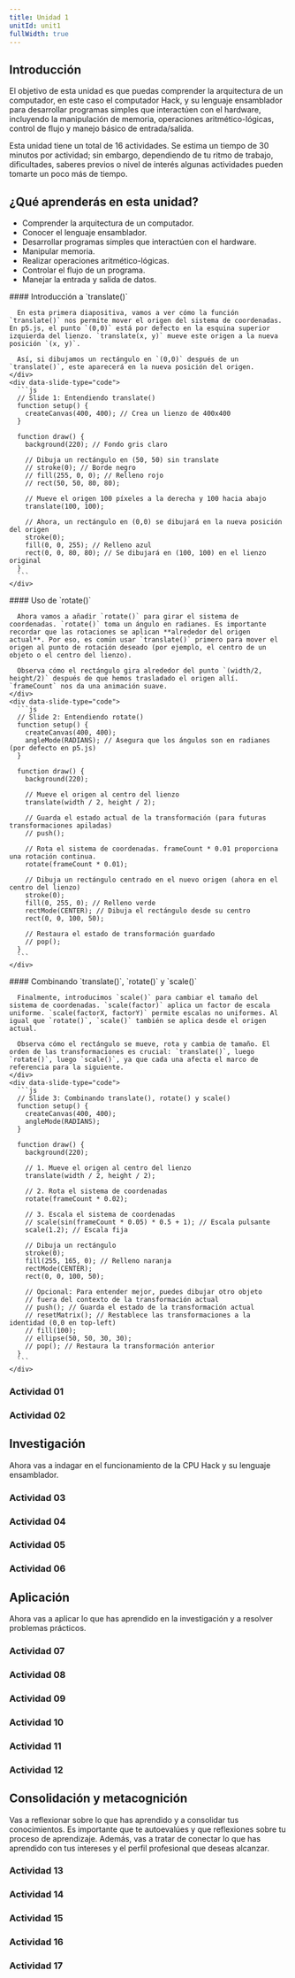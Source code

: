 ```yaml
---
title: Unidad 1
unitId: unit1
fullWidth: true
---
```






## Introducción

El objetivo de esta unidad es que puedas comprender la arquitectura de un computador, en este caso el computador Hack, 
y su lenguaje ensamblador para desarrollar programas simples que interactúen con el hardware, incluyendo la 
manipulación de memoria, operaciones aritmético-lógicas, control de flujo y manejo básico de entrada/salida.

Esta unidad tiene un total de 16 actividades. Se estima un tiempo de 30 minutos por actividad; 
sin embargo, dependiendo de tu ritmo de trabajo, dificultades, saberes previos o nivel de interés 
algunas actividades pueden tomarte un poco más de tiempo.


## ¿Qué aprenderás en esta unidad?

- Comprender la arquitectura de un computador.
- Conocer el lenguaje ensamblador.
- Desarrollar programas simples que interactúen con el hardware.
- Manipular memoria.
- Realizar operaciones aritmético-lógicas.
- Controlar el flujo de un programa.
- Manejar la entrada y salida de datos.



<TutorialViewer>
  <div data-slide-index="0">
    <div data-slide-type="text">
      #### Introducción a `translate()`

      En esta primera diapositiva, vamos a ver cómo la función `translate()` nos permite mover el origen del sistema de coordenadas. En p5.js, el punto `(0,0)` está por defecto en la esquina superior izquierda del lienzo. `translate(x, y)` mueve este origen a la nueva posición `(x, y)`.

      Así, si dibujamos un rectángulo en `(0,0)` después de un `translate()`, este aparecerá en la nueva posición del origen.
    </div>
    <div data-slide-type="code">
      ```js
      // Slide 1: Entendiendo translate()
      function setup() {
        createCanvas(400, 400); // Crea un lienzo de 400x400
      }

      function draw() {
        background(220); // Fondo gris claro

        // Dibuja un rectángulo en (50, 50) sin translate
        // stroke(0); // Borde negro
        // fill(255, 0, 0); // Relleno rojo
        // rect(50, 50, 80, 80);

        // Mueve el origen 100 píxeles a la derecha y 100 hacia abajo
        translate(100, 100);

        // Ahora, un rectángulo en (0,0) se dibujará en la nueva posición del origen
        stroke(0);
        fill(0, 0, 255); // Relleno azul
        rect(0, 0, 80, 80); // Se dibujará en (100, 100) en el lienzo original
      }
      ```
    </div>
  </div>

  <div data-slide-index="1">
    <div data-slide-type="text">
      #### Uso de `rotate()`

      Ahora vamos a añadir `rotate()` para girar el sistema de coordenadas. `rotate()` toma un ángulo en radianes. Es importante recordar que las rotaciones se aplican **alrededor del origen actual**. Por eso, es común usar `translate()` primero para mover el origen al punto de rotación deseado (por ejemplo, el centro de un objeto o el centro del lienzo).

      Observa cómo el rectángulo gira alrededor del punto `(width/2, height/2)` después de que hemos trasladado el origen allí. `frameCount` nos da una animación suave.
    </div>
    <div data-slide-type="code">
      ```js
      // Slide 2: Entendiendo rotate()
      function setup() {
        createCanvas(400, 400);
        angleMode(RADIANS); // Asegura que los ángulos son en radianes (por defecto en p5.js)
      }

      function draw() {
        background(220);

        // Mueve el origen al centro del lienzo
        translate(width / 2, height / 2);

        // Guarda el estado actual de la transformación (para futuras transformaciones apiladas)
        // push();

        // Rota el sistema de coordenadas. frameCount * 0.01 proporciona una rotación continua.
        rotate(frameCount * 0.01);

        // Dibuja un rectángulo centrado en el nuevo origen (ahora en el centro del lienzo)
        stroke(0);
        fill(0, 255, 0); // Relleno verde
        rectMode(CENTER); // Dibuja el rectángulo desde su centro
        rect(0, 0, 100, 50);

        // Restaura el estado de transformación guardado
        // pop();
      }
      ```
    </div>
  </div>

  <div data-slide-index="2">
    <div data-slide-type="text">
      #### Combinando `translate()`, `rotate()` y `scale()`

      Finalmente, introducimos `scale()` para cambiar el tamaño del sistema de coordenadas. `scale(factor)` aplica un factor de escala uniforme. `scale(factorX, factorY)` permite escalas no uniformes. Al igual que `rotate()`, `scale()` también se aplica desde el origen actual.

      Observa cómo el rectángulo se mueve, rota y cambia de tamaño. El orden de las transformaciones es crucial: `translate()`, luego `rotate()`, luego `scale()`, ya que cada una afecta el marco de referencia para la siguiente.
    </div>
    <div data-slide-type="code">
      ```js
      // Slide 3: Combinando translate(), rotate() y scale()
      function setup() {
        createCanvas(400, 400);
        angleMode(RADIANS);
      }

      function draw() {
        background(220);

        // 1. Mueve el origen al centro del lienzo
        translate(width / 2, height / 2);

        // 2. Rota el sistema de coordenadas
        rotate(frameCount * 0.02);

        // 3. Escala el sistema de coordenadas
        // scale(sin(frameCount * 0.05) * 0.5 + 1); // Escala pulsante
        scale(1.2); // Escala fija

        // Dibuja un rectángulo
        stroke(0);
        fill(255, 165, 0); // Relleno naranja
        rectMode(CENTER);
        rect(0, 0, 100, 50);

        // Opcional: Para entender mejor, puedes dibujar otro objeto
        // fuera del contexto de la transformación actual
        // push(); // Guarda el estado de la transformación actual
        // resetMatrix(); // Restablece las transformaciones a la identidad (0,0 en top-left)
        // fill(100);
        // ellipse(50, 50, 30, 30);
        // pop(); // Restaura la transformación anterior
      }
      ```
    </div>
  </div>
</TutorialViewer>

### Actividad 01

<ActivityPlaceholder 
  id='activity01'
  unit={frontmatter.unitId} 
/>

### Actividad 02

<ActivityPlaceholder 
  id='activity02'
  unit={frontmatter.unitId} 
/>


## Investigación

Ahora vas a indagar en el funcionamiento de la CPU Hack y su lenguaje ensamblador.

### Actividad 03

<ActivityPlaceholder 
  id='activity03'
  unit={frontmatter.unitId} 
/>

### Actividad 04

<ActivityPlaceholder 
  id='activity04'
  unit={frontmatter.unitId} 
/>

### Actividad 05

<ActivityPlaceholder 
  id='activity05'
  unit={frontmatter.unitId} 
/>

### Actividad 06

<ActivityPlaceholder 
  id='activity06'
  unit={frontmatter.unitId} 
/>

## Aplicación

Ahora vas a aplicar lo que has aprendido en la investigación y a resolver problemas prácticos.

### Actividad 07

<ActivityPlaceholder 
  id='activity07'
  unit={frontmatter.unitId} 
/>

### Actividad 08

<ActivityPlaceholder 
  id='activity08'
  unit={frontmatter.unitId} 
/>

### Actividad 09

<ActivityPlaceholder 
  id='activity09'
  unit={frontmatter.unitId} 
/>

### Actividad 10

<ActivityPlaceholder 
  id='activity10'
  unit={frontmatter.unitId} 
/>

### Actividad 11

<ActivityPlaceholder 
  id='activity11'
  unit={frontmatter.unitId} 
/>

### Actividad 12

<ActivityPlaceholder 
  id='activity12'
  unit={frontmatter.unitId} 
/>

## Consolidación y metacognición

Vas a reflexionar sobre lo que has aprendido y a consolidar tus conocimientos. Es importante que te autoevalúes y 
que reflexiones sobre tu proceso de aprendizaje. Además, vas a tratar de conectar lo que has aprendido con tus 
intereses y el perfil profesional que deseas alcanzar.


### Actividad 13

<ActivityPlaceholder 
  id='activity13'
  unit={frontmatter.unitId} 
/>

### Actividad 14
<ActivityPlaceholder 
  id='activity14'
  unit={frontmatter.unitId}
/>
### Actividad 15
<ActivityPlaceholder 
  id='activity15'
  unit={frontmatter.unitId}
/>
### Actividad 16
<ActivityPlaceholder 
  id='activity16'
  unit={frontmatter.unitId}
/>  

### Actividad 17
<ActivityPlaceholder 
  id='activity17'
  unit={frontmatter.unitId}
/>


